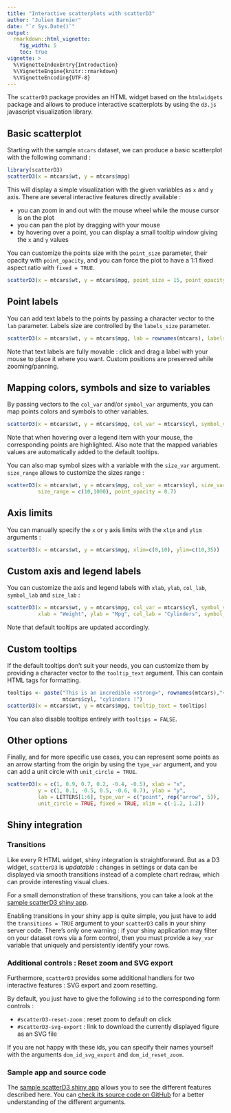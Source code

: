 ```yaml
---
title: "Interactive scatterplots with scatterD3"
author: "Julien Barnier"
date: "`r Sys.Date()`"
output: 
  rmarkdown::html_vignette:
    fig_width: 5
    toc: true
vignette: >
  %\VignetteIndexEntry{Introduction}
  %\VignetteEngine{knitr::rmarkdown}
  %\VignetteEncoding{UTF-8}
---
```


The `scatterD3` package provides an HTML widget based on the `htmlwidgets` package and allows to produce interactive scatterplots by using the `d3.js` javascript visualization library.

## Basic scatterplot

Starting with the sample `mtcars` dataset, we can produce a basic scatterplot with the following command :

```r
library(scatterD3)
scatterD3(x = mtcars$wt, y = mtcars$mpg)
```

This will display a simple visualization with the given variables as `x` and `y` axis. There are several interactive features directly available :

- you can zoom in and out with the mouse wheel while the mouse cursor is on the plot
- you can pan the plot by dragging with your mouse
- by hovering over a point, you can display a small tooltip window giving the `x` and `y` values

You can customize the points size with the `point_size` parameter, their opacity with `point_opacity`, and you can force the plot to have a 1:1 fixed aspect ratio with `fixed = TRUE`.

```r
scatterD3(x = mtcars$wt, y = mtcars$mpg, point_size = 15, point_opacity = 0.5, fixed = TRUE)
```

## Point labels

You can add text labels to the points by passing a character vector to the `lab` parameter. Labels size are controlled by the `labels_size` parameter.

```r
scatterD3(x = mtcars$wt, y = mtcars$mpg, lab = rownames(mtcars), labels_size = 9)
```

Note that text labels are fully movable : click and drag a label with your mouse to place it where you want. Custom positions are preserved while zooming/panning.


## Mapping colors, symbols and size to variables

By passing vectors to the `col_var` and/or `symbol_var` arguments, you can map points colors and symbols to other variables.

```r
scatterD3(x = mtcars$wt, y = mtcars$mpg, col_var = mtcars$cyl, symbol_var = mtcars$gear)
```

Note that when hovering over a legend item with your mouse, the corresponding points are highlighted. Also note that the mapped variables values are automatically added to the default tooltips.

You can also map symbol sizes with a variable with the `size_var` argument. `size_range` allows to customize the sizes range :

```r
scatterD3(x = mtcars$wt, y = mtcars$mpg, col_var = mtcars$cyl, size_var = mtcars$hp, 
          size_range = c(10,1000), point_opacity = 0.7)
```

## Axis limits

You can manually specify the `x` or `y` axis limits with the `xlim` and `ylim` arguments :

```r
scatterD3(x = mtcars$wt, y = mtcars$mpg, xlim=c(0,10), ylim=c(10,35))
```



## Custom axis and legend labels

You can customize the axis and legend labels with `xlab`, `ylab`, `col_lab`, `symbol_lab` and `size_lab` :

```r
scatterD3(x = mtcars$wt, y = mtcars$mpg, col_var = mtcars$cyl, symbol_var = mtcars$gear,
          xlab = "Weight", ylab = "Mpg", col_lab = "Cylinders", symbol_lab = "Gears")
```

Note that default tooltips are updated accordingly.


## Custom tooltips

If the default tooltips don't suit your needs, you can customize them by providing a character vector to the `tooltip_text` argument. This can contain HTML tags for formatting.

```r
tooltips <- paste("This is an incredible <strong>", rownames(mtcars),"</strong><br />with ", 
                  mtcars$cyl, "cylinders !")
scatterD3(x = mtcars$wt, y = mtcars$mpg, tooltip_text = tooltips)
```

You can also disable tooltips entirely with `tooltips = FALSE`.

## Other options

Finally, and for more specific use cases, you can represent some points as an arrow starting from the origin by using the `type_var` argument, and you can add a unit circle with `unit_circle = TRUE`.

```r
scatterD3(x = c(1, 0.9, 0.7, 0.2, -0.4, -0.5), xlab = "x",
          y = c(1, 0.1, -0.5, 0.5, -0.6, 0.7), ylab = "y",
          lab = LETTERS[1:6], type_var = c("point", rep("arrow", 5)),
          unit_circle = TRUE, fixed = TRUE, xlim = c(-1.2, 1.2))
```


## Shiny integration

### Transitions

Like every R HTML widget, shiny integration is straightforward. But as a D3 widget, `scatterD3` is *updatable* : changes in settings or data can be displayed via smooth transitions instead of a complete chart redraw, which can provide interesting visual clues.

For a small demonstration of these transitions, you can take a look at the
[sample scatterD3 shiny app](http://data.nozav.org/app/scatterD3/).

Enabling transitions in your shiny app is quite simple, you just have to add the `transitions = TRUE` argument to your `scatterD3` calls in your shiny server code. There's only one warning : if your shiny application may filter on your dataset rows via a form control, then you must provide a `key_var` variable that uniquely and persistently identify your rows.


### Additional controls : Reset zoom and SVG export

Furthermore, `scatterD3` provides some additional handlers for two interactive features : SVG export and zoom resetting.

By default, you just have to give the following `id` to the corresponding form controls :

- `#scatterD3-reset-zoom` : reset zoom to default on click
- `#scatterD3-svg-export` : link to download the currently displayed figure as an SVG file

If you are not happy with these ids, you can specify their names yourself with the arguments `dom_id_svg_export` and `dom_id_reset_zoom`.

### Sample app and source code

The
[sample scatterD3 shiny app](http://data.nozav.org/app/scatterD3/) allows you to see the different features described here. You can [check its source code on GitHub](https://github.com/juba/scatterD3_shiny_app) for a better understanding of the different arguments.
